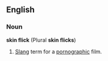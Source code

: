 ==English==
===Noun===
'''skin flick''' (Plural '''skin flicks''')
# [[Slang]] term for a [[pornographic]] film.